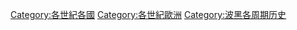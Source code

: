 
[[Category:各世紀各國|Category:各世紀各國]]
[[Category:各世紀歐洲|Category:各世紀歐洲]]
[[Category:波黑各周期历史|Category:波黑各周期历史]]